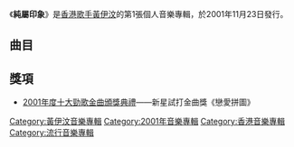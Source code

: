 {{Album infobox | <!-- See Wikipedia:WikiProject_Albums -->
|  Name        = 純屬印象
|  Type        = EP
|  Artist      = [[黃伊汶|黃伊汶]]
|  Cover       = 黃伊汶 純屬印象 cover1.jpg
|  Released    = 2001年11月23日
|  Recorded    = 2001年
|  Genre       = 粵語
|  Length      = 20分23秒
|  Label       = [[環球唱片_(香港)|環球唱片]]
|  Last album  = 
|  This album  = '''純屬印象'''<br>（2001年）
|  Next album  = [[香薰_(專輯)|香薰]]<br>（2002年）
{{Extra album cover 2
| Upper caption = 其他封面
| Type          = EP
| Cover         = 黃伊汶 純屬印象 cover2.jpg
| Lower caption = 另一版本封面}}
}}

《'''純屬印象'''》是[[香港|香港]][[歌手|歌手]][[黃伊汶|黃伊汶]]的第1張個人音樂專輯，於2001年11月23日發行。

== 曲目 ==
{{Tracklist
| headline = 
| total_length = 20:23

| music_credits = yes
| lyrics_credits = yes
| arranger_credits = yes
| producer_credits = yes
| longnote_column = yes

| title1 = 純屬印象
| music1 = [[Emma_Bunton|Emma Bunton]]<br>[[Richard_Stannard|Richard Stannard]]<br>[[Julian_Gallagher|Julian Gallagher]]<br>[[Martin_Harrington|Martin Harrington]]<br>[[John_Themis|John Themis]]<br>[[Dave_Morgan|Dave Morgan]]
| lyrics1 = [[甄健強|甄健強]]
| arranger1 = [[Adrian_Chan|Adrian Chan]]
| producer1 = Adrian Chan
| longnote1 = 改編自[[Emma_Bunton|Emma Bunton]]的《What Took You So Long?》
| length1 = 4:07

| title2 = 戀愛拼圖
| music2 = [[崔俊永|崔俊永]]
| lyrics2 = [[因葵|因葵]]
| arranger2 = [[Alex_San|Alex San]]
| producer2 = Alex San
| longnote2 = 改編自[[Fin.K.L|Fin.K.L]]的《-{泪}-悲》
| length2 = 4:24

| title3 = 末了
| music3 = [[方樹樑|方樹樑]]
| lyrics3 = [[傅珮嘉|傅珮嘉]]
| arranger3 = 方樹樑
| producer3 = 方樹樑
| longnote3 = 
| length3 = 4:10

| title4 = 不夠
| music4 = 傅珮嘉
| lyrics4 = 傅珮嘉
| arranger4 = [[鍾世英|鍾世英]]
| producer4 = 方樹樑
| longnote4 = 
| length4 = 3:32

| title5 = 開解我
| music5 = [[黃品源|黃品源]]
| lyrics5 = 因葵
| arranger5 = 黃品源
| producer5 = 黃品源
| longnote5 = 
| length5 = 4:11
}}

== 獎項 ==
* [[2001年度十大勁歌金曲得獎名單|2001年度十大勁歌金曲頒獎典禮]]——新星試打金曲獎《戀愛拼圖》

[[Category:黃伊汶音樂專輯|Category:黃伊汶音樂專輯]]
[[Category:2001年音樂專輯|Category:2001年音樂專輯]]
[[Category:香港音樂專輯|Category:香港音樂專輯]]
[[Category:流行音樂專輯|Category:流行音樂專輯]]